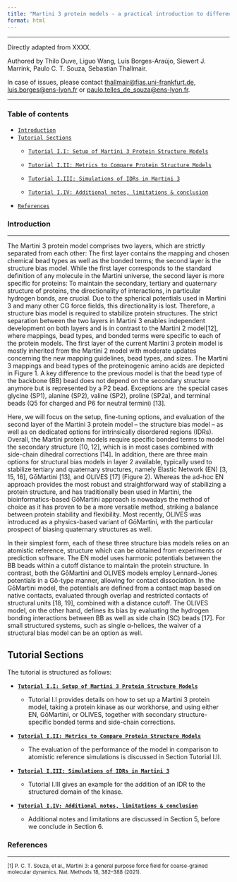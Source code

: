 ```yaml
---
title: "Martini 3 protein models - a practical introduction to different structure bias models and their comparison"
format: html
---
```


<hr>

Directly adapted from XXXX.

Authored by Thilo Duve, Liguo Wang, Luís Borges-Araújo, Siewert J. Marrink, Paulo C. T. Souza, Sebastian Thallmair.

In case of issues, please contact [thallmair\@fias.uni-frankfurt.de](mailto:%20thallmair@fias.uni-frankfurt.de), [luis.borges\@ens-lyon.fr](mailto:%20luis.borges@ens-lyon.fr) or [paulo.telles_de_souza\@ens-lyon.fr](mailto:%20paulo.telles_de_souza@ens-lyon.fr).

<hr>

### Table of contents

-   [`Introduction`](#introduction)
-   [`Tutorial Sections`](#Tutorials)
    -   [`Tutorial I.I: Setup of Martini 3 Protein Structure Models`](Tut1.qmd)

    -   [`Tutorial I.II: Metrics to Compare Protein Structure Models`](Tut2.qmd)

    -   [`Tutorial I.III: Simulations of IDRs in Martini 3`](Tut3.qmd)

    -   [`Tutorial I.IV: Additional notes, limitations & conclusion`](Tut4.qmd)
-   [`References`](#references)

### Introduction {#introduction}

<hr>

<!--- Commented to keep intro shorter. Users should already know this bit from earlier tutorials + lectures. --->

<!--- A detailed biophysical characterization of proteins including their structural dynamics is crucial for a broad variety of research fields ranging from molecular biology and drug development to enzyme design and environmentally friendly chemistry. In recent years, modelling techniques became more and more routine tools, offering a complementary approach to experimental techniques for studying protein biophysics. Atomistic and coarse-grained (CG) molecular dynamics (MD) simulations are among the key techniques applied in the field [1, 2]. In this chapter, we will provide a hands-on introduction to the protein models available in the fully re-parametrized general-purpose Martini 3 CG force field [3]. We assume that the reader has hands-on experience with the program package GROMACS [4], for which excellent tutorials are available[5]. --->

<!--- Martini 3 combines top-down and bottom-up coarse-graining with a general mapping of 4-to-1 non-hydrogen atoms to one regular (R) bead [3]. Small (S, 3-to-1 mapping) and tiny (T, 2-to-1 mapping) are also available. The non-bonded interactions are parametrized based on experimental thermodynamic data, while the bonded interactions are parametrized using atomistic[6–8] or quantum mechanical reference simulations [7, 9]. We refer the reader for more details to some recent reviews [10, 11]. --->

The Martini 3 protein model comprises two layers, which are strictly separated from each other: The first layer contains the mapping and chosen chemical bead types as well as the bonded terms; the second layer is the structure bias model. While the first layer corresponds to the standard definition of any molecule in the Martini universe, the second layer is more specific for proteins: To maintain the secondary, tertiary and quaternary structure of proteins, the directionality of interactions, in particular hydrogen bonds, are crucial. Due to the spherical potentials used in Martini 3 and many other CG force fields, this directionality is lost. Therefore, a structure bias model is required to stabilize protein structures. The strict separation between the two layers in Martini 3 enables independent development on both layers and is in contrast to the Martini 2 model\[12\], where mappings, bead types, and bonded terms were specific to each of the protein models. The first layer of the current Martini 3 protein model is mostly inherited from the Martini 2 model with moderate updates concerning the new mapping guidelines, bead types, and sizes. The Martini 3 mappings and bead types of the proteinogenic amino acids are depicted in Figure 1. A key difference to the previous model is that the bead type of the backbone (BB) bead does not depend on the secondary structure anymore but is represented by a P2 bead. Exceptions are  the special cases glycine (SP1), alanine (SP2), valine (SP2), proline (SP2a), and terminal beads (Q5 for charged and P6 for neutral termini) \[13\].

Here, we will focus on the setup, fine-tuning options, and evaluation of the second layer of the Martini 3 protein model – the structure bias model – as well as on dedicated options for intrinsically disordered regions (IDRs). Overall, the Martini protein models require specific bonded terms to model the secondary structure \[10, 12\], which is in most cases combined with side-chain dihedral corrections \[14\]**.** In addition, there are three main options for structural bias models in layer 2 available, typically used to stabilize tertiary and quaternary structures, namely Elastic Network (EN) \[3, 15, 16\], GōMartini \[13\], and OLIVES \[17\] (Figure 2). Whereas the ad-hoc EN approach provides the most robust and straightforward way of stabilizing a protein structure, and has traditionally been used in Martini, the bioinformatics-based GōMartini approach is nowadays the method of choice as it has proven to be a more versatile method, striking a balance between protein stability and flexibility. Most recently, OLIVES was introduced as a physics-based variant of GōMartini, with the particular prospect of biasing quaternary structures as well.

In their simplest form, each of these three structure bias models relies on an atomistic reference, structure which can be obtained from experiments or prediction software. The EN model uses harmonic potentials between the BB beads within a cutoff distance to maintain the protein structure. In contrast, both the GōMartini and OLIVES models employ Lennard-Jones potentials in a Gō-type manner, allowing for contact dissociation. In the GōMartini model, the potentials are defined from a contact map based on native contacts, evaluated through overlap and restricted contacts of structural units \[18, 19\], combined with a distance cutoff. The OLIVES model, on the other hand, defines its bias by evaluating the hydrogen bonding interactions between BB as well as side chain (SC) beads \[17\]. For small structured systems, such as single α-helices, the waiver of a structural bias model can be an option as well.

## Tutorial Sections {#Tutorials}

The tutorial is structured as follows:

-   [**`Tutorial I.I: Setup of Martini 3 Protein Structure Models`**](Tut1.qmd)

    -   Tutorial I.I provides details on how to set up a Martini 3 protein model, taking a protein kinase as our workhorse, and using either EN, GōMartini, or OLIVES, together with secondary structure-specific bonded terms and side-chain corrections.

-   [**`Tutorial I.II: Metrics to Compare Protein Structure Models`**](Tut2.qmd)

    -   The evaluation of the performance of the model in comparison to atomistic reference simulations is discussed in Section Tutorial I.II.

-   [**`Tutorial I.III: Simulations of IDRs in Martini 3`**](Tut3.qmd)

    -   Tutorial I.III gives an example for the addition of an IDR to the structured domain of the kinase.

-   [**`Tutorial I.IV: Additional notes, limitations & conclusion`**](Tut4.qmd)

    -   Additional notes and limitations are discussed in Section 5, before we conclude in Section 6.

<!--- Related Martini-based tutorial chapters are available for constructing PEGylated proteins [20], embedding membrane proteins [21], and for protein-ligand binding [7].  --->

### References {#references}

<hr>

<sub> \[1\] P. C. T. Souza, et al., Martini 3: a general purpose force field for coarse-grained molecular dynamics. Nat. Methods 18, 382–388 (2021). </sub>
